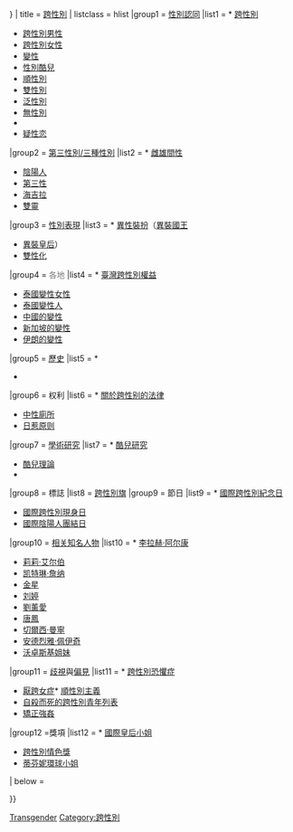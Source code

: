 {{Navbox
| name = 跨性別
| state = {{{state|<includeonly>{{{1|autocollapse}}}</includeonly>}}}
| title = [[跨性別]]
| listclass = hlist
|group1 = [[性別認同]]
|list1 = * [[跨性別]]
* [[跨性別男性]]
* [[跨性別女性]]
* [[變性]]
* [[性別酷兒]]
* [[順性別]]
* [[雙性別]]
* [[泛性別]]
* [[無性別]]
* {{tsl|en|Womyn}}
* [[疑性恋]]
|group2 = [[第三性別|第三性別/三種性別]]
|list2  = * [[雌雄間性]]
* [[雙性人|陰陽人]]
* [[第三性]]
* [[海吉拉]]
* [[雙靈]]
|group3 = [[性別表現]]
|list3  = * [[異性裝扮]]（[[變裝國王|異裝國王]]
* [[變裝皇后|異裝皇后]]）
* [[雙性化]]
|group4 = <span style="color:#777777;">各地</span>
|list4  = * [[臺灣跨性別權益]]
* [[泰國變性女性]]
* [[泰國變性人]]
* [[中國的變性]]
* [[新加坡的變性]]
* [[伊朗的變性]]
|group5 = [[歷史]]
|list5  = * {{link-en|跨性別歷史|Transgender history}}
* {{link-en|美国跨性别史|History of transgender people in the United States}}
|group6 = 权利
|list6 = * [[LGBT法律|關於跨性别的法律]]
* [[中性廁所]]
* [[日惹原则]]
|group7 = [[學術研究]]
|list7  = * [[酷兒研究]]
* [[酷兒理論]]
* {{link-en|跨性別女權主義|Transfeminism}}
|group8 = 標誌
|list8 = [[跨性別旗]]
|group9 = 節日
|list9 = * [[國際跨性別紀念日]]
* [[國際跨性別現身日]]
* [[國際陰陽人團結日]]
|group10 = [[:Category:跨性別者|相关知名人物]]
|list10 = * [[李拉赫·阿尔康]]
* [[莉莉·艾尔伯]]
* [[凯特琳·詹纳]]
* [[金星 (舞者)|金星]]
* [[刘婷]]
* [[劉薰愛]]
* [[唐鳳]]
* [[切爾西·曼寧]]
* [[安德烈雅·佩伊奇]]
* [[沃卓斯基姐妹]]
|group11 = [[歧視]]與[[偏見]]
|list11 = * [[跨性別恐懼症]]
* [[厭跨女症]]* [[跨性別恐懼症|順性別主義]]
*  [[LGBT自杀人物列表|自殺而死的跨性別青年列表]]
* [[矯正強姦]]
|group12 =獎項
|list12 = * [[國際皇后小姐]]
* [[跨性別情色獎]]
* [[蒂芬妮環球小姐]]
| below = {{portal-inline|size=15|跨性别}}

}}<noinclude>
[[Category:LGBT模板|Transgender]]
[[Category:跨性別]]
</noinclude>